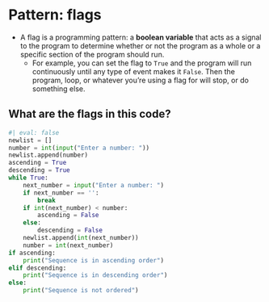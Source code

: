 # Pattern: flags {.smaller data-stack-name="flags"}

-   A flag is a programming pattern: a **boolean variable** that acts as
    a signal to the program to determine whether or not the program as a
    whole or a specific section of the program should run.
    -   For example, you can set the flag to `True` and the program will
        run continuously until any type of event makes it `False`. Then
        the program, loop, or whatever you're using a flag for will
        stop, or do something else.

## What are the flags in this code?

```python
#| eval: false
newlist = []
number = int(input("Enter a number: "))
newlist.append(number)
ascending = True
descending = True
while True:
    next_number = input("Enter a number: ")
    if next_number == '':
        break
    if int(next_number) < number:
        ascending = False
    else:
        descending = False
    newlist.append(int(next_number))
    number = int(next_number)
if ascending:
    print("Sequence is in ascending order")
elif descending:
    print("Sequence is in descending order")
else:
    print("Sequence is not ordered")
```

